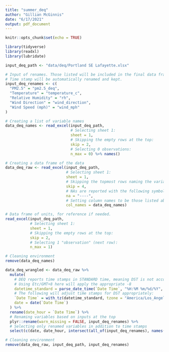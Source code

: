 ```yaml
---
title: "summer_deq"
author: "Gillian McGinnis"
date: "6/17/2021"
output: pdf_document
---
```


```r
knitr::opts_chunk$set(echo = TRUE)

library(tidyverse)
library(readxl)
library(lubridate)
```

```r
input_deq_path <- "data/deq/Portland SE Lafayette.xlsx"

# Input of renames. Those listed will be included in the final data frame.
# Time stamp will be automatically renamed and kept.
input_deq_renames <- c(
  "PM2.5" = "pm2.5_deq",
  "Temperature" = "temperature_c",
  "Relative Humidity" = "rh",
  "Wind Direction" = "wind_direction",
  "Wind Speed (mph)" = "wind_mph"
)
```


```r

# Creating a list of variable names
data_deq_names <- read_excel(input_deq_path,
                             # Selecting sheet 1:
                             sheet = 1,
                             # Skipping the empty rows at the top:
                             skip = 2,
                             # Selecting 0 observations:
                             n_max = 0) %>% names()

# Creating a data frame of the data
data_deq_raw <- read_excel(input_deq_path,
                           # Selecting sheet 1:
                           sheet = 1,
                           # Skipping the topmost rows naming the variables, etc.:
                           skip = 4,
                           # NAs are reported with the following symbol in the Excel file:
                           na = "----",
                           # Setting column names to be those listed above:
                           col_names = data_deq_names)

# Data frame of units, for reference if needed.
read_excel(input_deq_path,
           # Selecting sheet 1:
           sheet = 1,
           # Skipping the empty rows at the top:
           skip = 2,
           # Selecting 1 "observation" (next row):
           n_max = 1)

# Cleaning environment
remove(data_deq_names)
```

```r
data_deq_wrangled <- data_deq_raw %>% 
  mutate(
    # DEQ reports time stamps in STANDARD time, meaning DST is not accounted for.
    # Using Etc/GMT+8 here will apply the appropriate -8
    datetime_standard = parse_date_time(`Date Time`, "%H:%M %m/%d/%Y", tz = "Etc/GMT+8"),
    # The following will adjust time stamps for DST appropriately:
    `Date Time` = with_tz(datetime_standard, tzone = "America/Los_Angeles"),
    date = date(`Date Time`)
  ) %>% 
  rename(date_hour = `Date Time`) %>% 
  # Renaming variables based on inputs at the top
  plyr::rename(warn_missing = FALSE, input_deq_renames) %>% 
  # Selecting only renamed variables in addition to time stamps
  select(c(date, date_hour, intersect(all_of(input_deq_renames), names(.)), datetime_standard))

# Cleaning environment
remove(data_deq_raw, input_deq_path, input_deq_renames)
```

